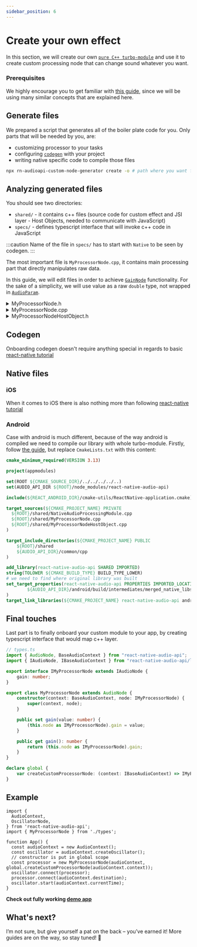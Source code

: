 ```yaml
---
sidebar_position: 6
---
```


# Create your own effect

In this section, we will create our own [`pure C++ turbo-module`](https://reactnative.dev/docs/the-new-architecture/pure-cxx-modules) and use it to create custom processing node that can change sound whatever you want.

### Prerequisites 

We highly encourage you to get familiar with [this guide](https://reactnative.dev/docs/the-new-architecture/pure-cxx-modules), since we will be using many similar concepts that are explained here.

## Generate files

We prepared a script that generates all of the boiler plate code for you. 
Only parts that will be needed by you, are:
- customizing processor to your tasks
- configuring [`codegen`](https://reactnative.dev/docs/the-new-architecture/what-is-codegen) with your project
- writing native specific code to compile those files

```bash
npx rn-audioapi-custom-node-generator create -o # path where you want files to be generated, usually same level as android/ and ios/
```

## Analyzing generated files

You should see two directories:
- `shared/` - it contains c++ files (source code for custom effect and JSI layer - Host Objects, needed to communicate with JavaScript)
- `specs/` - defines typescript interface that will invoke c++ code in JavaScript

:::caution
Name of the file in `specs/` has to start with `Native` to be seen by codegen.
:::

The most important file is `MyProcessorNode.cpp`, it contains main processing part that directly manipulates raw data. 

In this guide, we will edit files in order to achieve [`GainNode`](/effects/gain-node) functionality. 
For the sake of a simplicity, we will use value as a raw `double` type, not wrapped in [`AudioParam`](/core/audio-param).

<details>
<summary>MyProcessorNode.h</summary>

```cpp
#pragma once
#include <audioapi/core/AudioNode.h>

namespace audioapi {
    class AudioBus;

    class MyProcessorNode : public AudioNode {
    public:
      explicit MyProcessorNode(BaseAudioContext *context);

    protected:
      void processNode(const std::shared_ptr<AudioBus> &bus,
                    int framesToProcess) override;

    // highlight-start
    private:
      double gain; // value responsible for gain value
    // highlight-end
    };
} // namespace audioapi
```
</details>

<details>
<summary>MyProcessorNode.cpp</summary>

```cpp
#include "MyProcessorNode.h"
#include <audioapi/utils/AudioBus.h>
#include <audioapi/utils/AudioArray.h>

namespace audioapi {
    MyProcessorNode::MyProcessorNode(BaseAudioContext *context)
        //highlight-next-line
        : AudioNode(context), gain(0.5) {
        isInitialized_ = true;
    }

    void MyProcessorNode::processNode(const std::shared_ptr<AudioBus> &bus,
                                    int framesToProcess) {
      // highlight-start
      for (int channel = 0; channel < bus->getNumberOfChannels(); ++channel) {
        auto *audioArray = bus->getChannel(channel);
        for (size_t i = 0; i < framesToProcess; ++i) {
          // Apply gain to each sample in the audio array
          (*audioArray)[i] *= gain;
        }
      }
      // highlight-end
    }
} // namespace audioapi
```
</details>

<details>
<summary>MyProcessorNodeHostObject.h</summary>

```cpp
#pragma once

#include "MyProcessorNode.h"
#include <audioapi/HostObjects/AudioNodeHostObject.h>

#include <memory>
#include <vector>

namespace audioapi {
using namespace facebook;

class MyProcessorNodeHostObject : public AudioNodeHostObject {
public:
  explicit MyProcessorNodeHostObject(
      const std::shared_ptr<MyProcessorNode> &node)
      : AudioNodeHostObject(node) {
    // highlight-start
    addGetters(JSI_EXPORT_PROPERTY_GETTER(MyProcessorNodeHostObject, getter));
    addSetters(JSI_EXPORT_PROPERTY_SETTER(MyProcessorNodeHostObject, setter));
    // highlight-end
  }

  // highlight-start
  JSI_PROPERTY_GETTER(getter) {
     auto processorNode = std::static_pointer_cast<MyProcessorNode>(node_);
     return {processorNode->someGetter()};
  }
  // highlight-end

  // highlight-start
  JSI_PROPERTY_SETTER(setter) {
     auto processorNode = std::static_pointer_cast<MyProcessorNode>(node_);
     processorNode->someSetter(value.getNumber());
  }
  // highlight-end
};
} // namespace audioapi
```
</details>

## Codegen

Onboarding codegen doesn't require anything special in regards to basic [react-native tutorial](https://reactnative.dev/docs/the-new-architecture/pure-cxx-modules#2-configure-codegen)

## Native files

### iOS

When it comes to iOS there is also nothing more than following [react-native tutorial](https://reactnative.dev/docs/the-new-architecture/pure-cxx-modules#ios)

### Android

Case with android is much different, because of the way android is compiled we need to compile our library with whole turbo-module. 
Firstly, follow [the guide](https://reactnative.dev/docs/the-new-architecture/pure-cxx-modules#android), but replace `CmakeLists.txt` with this content:

```cmake
cmake_minimum_required(VERSION 3.13)

project(appmodules)

set(ROOT ${CMAKE_SOURCE_DIR}/../../../../..)
set(AUDIO_API_DIR ${ROOT}/node_modules/react-native-audio-api)

include(${REACT_ANDROID_DIR}/cmake-utils/ReactNative-application.cmake)

target_sources(${CMAKE_PROJECT_NAME} PRIVATE
  ${ROOT}/shared/NativeAudioProcessingModule.cpp
  ${ROOT}/shared/MyProcessorNode.cpp
  ${ROOT}/shared/MyProcessorNodeHostObject.cpp
)

target_include_directories(${CMAKE_PROJECT_NAME} PUBLIC
    ${ROOT}/shared
    ${AUDIO_API_DIR}/common/cpp
)

add_library(react-native-audio-api SHARED IMPORTED)
string(TOLOWER ${CMAKE_BUILD_TYPE} BUILD_TYPE_LOWER)
# we need to find where original library was built
set_target_properties(react-native-audio-api PROPERTIES IMPORTED_LOCATION
        ${AUDIO_API_DIR}/android/build/intermediates/merged_native_libs/${BUILD_TYPE_LOWER}/merge${CMAKE_BUILD_TYPE}NativeLibs/out/lib/${CMAKE_ANDROID_ARCH_ABI}/libreact-native-audio-api.so
)
target_link_libraries(${CMAKE_PROJECT_NAME} react-native-audio-api android log)
```

## Final touches

Last part is to finally onboard your custom module to your app, by creating typescript interface that would map c++ layer.

```typescript
// types.ts
import { AudioNode, BaseAudioContext } from "react-native-audio-api";
import { IAudioNode, IBaseAudioContext } from "react-native-audio-api/lib/typescript/interfaces";

export interface IMyProcessorNode extends IAudioNode {
    gain: number;
}

export class MyProcessorNode extends AudioNode {
    constructor(context: BaseAudioContext, node: IMyProcessorNode) {
        super(context, node);
    }

    public set gain(value: number) {
        (this.node as IMyProcessorNode).gain = value;
    }

    public get gain(): number {
        return (this.node as IMyProcessorNode).gain;
    }
}

declare global {
    var createCustomProcessorNode: (context: IBaseAudioContext) => IMyProcessorNode;
}
```

## Example

```tsx
import {
  AudioContext,
  OscillatorNode,
} from 'react-native-audio-api';
import { MyProcessorNode } from './types';

function App() {
  const audioContext = new AudioContext();
  const oscillator = audioContext.createOscillator();
  // constructor is put in global scope
  const processor = new MyProcessorNode(audioContext, global.createCustomProcessorNode(audioContext.context));
  oscillator.connect(processor);
  processor.connect(audioContext.destination);
  oscillator.start(audioContext.currentTime);
}
```

**Check out fully working [demo app](https://github.com/software-mansion-labs/custom-processor-node-example)**

## What's next?

I’m not sure, but give yourself a pat on the back – you’ve earned it! More guides are on the way, so stay tuned! 🎼
